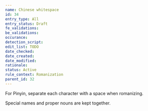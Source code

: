 ```yaml
---
name: Chinese whitespace
id: 34
entry_type: All
entry_status: Draft
fe_validations:
be_validations:
occurance:
detection_script:
edit_list: TODO
date_checked:
date_created:
date_modified:
rationale:
status: Active
rule_context: Romanization
parent_id: 32
---
```

For Pinyin, separate each character with a space when romanizing.

Special names and proper nouns are kept together.
